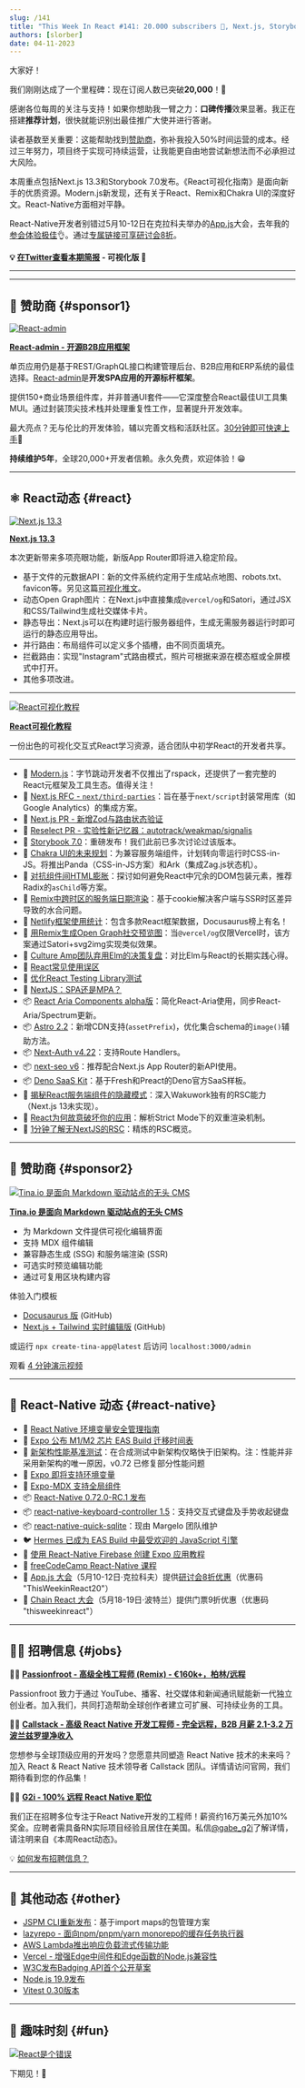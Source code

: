 ```yaml
---
slug: /141
title: "This Week In React #141: 20.000 subscribers 🥳, Next.js, Storybook, React Visualized, Remix, Chakra, Modern.js, Reselect, React-Native Benchmarks, Expo..."
authors: [slorber]
date: 04-11-2023
---
```


大家好！

我们刚刚达成了一个里程碑：现在订阅人数已突破**20,000**！🥳️

感谢各位每周的关注与支持！如果你想助我一臂之力：**口碑传播**效果显著。我正在搭建**推荐计划**，很快就能识别出最佳推广大使并进行答谢。

读者基数至关重要：这能帮助找到[赞助商](https://thisweekinreact.com/sponsor)，弥补我投入50%时间运营的成本。经过三年努力，项目终于实现可持续运营，让我能更自由地尝试新想法而不必承担过大风险。

本周重点包括Next.js 13.3和Storybook 7.0发布。《React可视化指南》是面向新手的优质资源。Modern.js新发现，还有关于React、Remix和Chakra UI的深度好文。React-Native方面相对平静。

React-Native开发者别错过5月10-12日在克拉科夫举办的[App.js](https://appjs.co/)大会，去年我的[参会体验极佳](https://twitter.com/sebastienlorber/status/1536636851230060544)👌。通过[专属链接可享研讨会8折](https://ti.to/appjs/2023/discount/ThisWeekinReact20)。

<!-- truncate -->

**💡 [在Twitter查看本期简报](https://slo.im/thread) - 可视化版 🎨**

---


<Support />

---

## 💸 赞助商 {#sponsor1}

[![React-admin](/emails/issues/141/react_admin.png)](https://marmelab.com/react-admin/?utm_source=newsletter&utm_term=this-week-in-react)

**[React-admin - 开源B2B应用框架](https://marmelab.com/react-admin/?utm_source=newsletter&utm_term=this-week-in-react)**

单页应用仍是基于REST/GraphQL接口构建管理后台、B2B应用和ERP系统的最佳选择。[React-admin](https://marmelab.com/react-admin/?utm_source=newsletter&utm_term=this-week-in-react)是**开发SPA应用的开源标杆框架**。

提供150+商业场景组件库，并非普通UI套件——它深度整合React最佳UI工具集MUI。通过封装顶尖技术栈并处理重复性工作，显著提升开发效率。

最大亮点？无与伦比的开发体验，辅以完善文档和活跃社区。[30分钟即可快速上手](https://marmelab.com/react-admin/Tutorial.html)🚀

**持续维护5年**，全球20,000+开发者信赖。永久免费，欢迎体验！😁

---

## ⚛️ React动态 {#react}

[![Next.js 13.3](/emails/issues/141/nextjs13.3.jpg)](https://nextjs.org/blog/next-13-3)

**[Next.js 13.3](https://nextjs.org/blog/next-13-3)**

本次更新带来多项亮眼功能，新版App Router即将进入稳定阶段。

- 基于文件的元数据API：新的文件系统约定用于生成站点地图、robots.txt、favicon等。另见这篇[可视化推文](https://twitter.com/delba_oliveira/status/1645840553597362176)。
- 动态Open Graph图片：在Next.js中直接集成`@vercel/og`和Satori，通过JSX和CSS/Tailwind生成社交媒体卡片。
- 静态导出：Next.js可以在构建时运行服务器组件，生成无需服务器运行时即可运行的静态应用导出。
- 并行路由：布局组件可以定义多个插槽，由不同页面填充。
- 拦截路由：实现"Instagram"式路由模式，照片可根据来源在模态框或全屏模式中打开。
- 其他多项改进。

---

[![React可视化教程](/emails/issues/141/visualized.jpg)](https://react.gg/visualized)

**[React可视化教程](https://react.gg/visualized)**

一份出色的可视化交互式React学习资源，适合团队中初学React的开发者共享。

---

- 👀 [Modern.js](https://modernjs.dev/en)：字节跳动开发者不仅推出了rspack，还提供了一套完整的React元框架及工具生态。值得关注！
- 👀 [Next.js RFC - `next/third-parties`](https://github.com/vercel/next.js/discussions/48256)：旨在基于`next/script`封装常用库（如Google Analytics）的集成方案。
- 👀 [Next.js PR - 新增Zod与路由状态验证](https://github.com/vercel/next.js/pull/46962)
- 👀 [Reselect PR - 实验性新记忆器：autotrack/weakmap/signalis](https://github.com/reduxjs/reselect/pull/605)
- 📜 [Storybook 7.0](https://storybook.js.org/blog/storybook-7-0/)：重磅发布！我们此前已多次讨论过该版本。
- 📜 [Chakra UI的未来规划](https://www.adebayosegun.com/blog/the-future-of-chakra-ui)：为兼容服务端组件，计划转向零运行时CSS-in-JS。将推出Panda（CSS-in-JS方案）和Ark（集成Zag.js状态机）。
- 📜 [对抗组件间HTML膨胀](https://elisehe.in/2023/03/27/minimal-html-in-design-systems.html)：探讨如何避免React中冗余的DOM包装元素，推荐Radix的`asChild`等方案。
- 📜 [Remix中跨时区的服务端日期渲染](https://www.jacobparis.com/guides/remix-ssr-dates)：基于cookie解决客户端与SSR时区差异导致的水合问题。
- 📜 [Netlify框架使用统计](https://www.netlify.com/blog/framework-popularity-on-netlify/)：包含多款React框架数据，Docusaurus榜上有名！
- 📜 [用Remix生成Open Graph社交预览图](https://www.jacobparis.com/guides/remix-og)：当`@vercel/og`仅限Vercel时，该方案通过Satori+svg2img实现类似效果。
- 📜 [Culture Amp团队弃用Elm的决策复盘](https://kevinyank.com/posts/on-endings-why-how-we-retired-elm-at-culture-amp/)：对比Elm与React的长期实践心得。
- 📜 [React常见使用误区](https://claritydev.net/blog/the-most-common-mistakes-when-using-react)
- 📜 [优化React Testing Library测试](https://claritydev.net/blog/improving-react-testing-library-tests)
- 📜 [NextJS：SPA还是MPA？](https://www.code-insights.dev/posts/nextjs-spa-or-mpa)
- 📦 [React Aria Components alpha版](https://twitter.com/devongovett/status/1643988004577619971)：简化React-Aria使用，同步React-Aria/Spectrum更新。
- 📦 [Astro 2.2](https://astro.build/blog/astro-220/)：新增CDN支持(`assetPrefix`)，优化集合schema的`image()`辅助方法。
- 📦 [Next-Auth v4.22](https://twitter.com/nextauthjs/status/1645004172725551104)：支持Route Handlers。
- 📦 [next-seo v6](https://github.com/garmeeh/next-seo/releases/tag/v6.0.0)：推荐配合Next.js App Router的新API使用。
- 📦 [Deno SaaS Kit](https://github.com/denoland/saaskit)：基于Fresh和Preact的Deno官方SaaS样板。
- 🎥 [揭秘React服务端组件的隐藏模式](https://www.youtube.com/watch?v=ciQdQkT0bZk)：深入Wakuwork独有的RSC能力（Next.js 13未实现）。
- 🎥 [React为何故意破坏你的应用](https://www.youtube.com/watch?v=1UOAI7pFDek)：解析Strict Mode下的双重渲染机制。
- 🎥 [1分钟了解无NextJS的RSC](https://twitter.com/BHolmesDev/status/1643990398824763393)：精炼的RSC概览。

<SubscribeFormEmbed />

---

## 💸 赞助商 {#sponsor2}

[![Tina.io 是面向 Markdown 驱动站点的无头 CMS](/emails/issues/140/tinacms.jpg)](https://tina.io/?utm_source=newsletter&utm_term=this-week-in-react)

**[Tina.io 是面向 Markdown 驱动站点的无头 CMS](https://tina.io/?utm_source=newsletter&utm_term=this-week-in-react)**

- 为 Markdown 文件提供可视化编辑界面
- 支持 MDX 组件编辑
- 兼容静态生成 (SSG) 和服务端渲染 (SSR)
- 可选实时预览编辑功能
- 通过可复用区块构建内容

体验入门模板

- [Docusaurus 版](https://github.com/tinacms/tinasaurus) (GitHub)
- [Next.js + Tailwind 实时编辑版](https://github.com/tinacms/tina-cloud-starter) (GitHub)

或运行 `npx create-tina-app@latest` 后访问 `localhost:3000/admin`

观看 [4 分钟演示视频](https://www.youtube.com/watch?v=zRkeKSZjlyw)

---

## 📱 React-Native 动态 {#react-native}

- 📜 [React Native 环境变量安全管理指南](https://www.bam.tech/article/managing-environment-variables-securely-in-react-native)
- 📜 [Expo 公布 M1/M2 芯片 EAS Build 迁移时间表](https://blog.expo.dev/m1-m2-migration-timeline-for-eas-build-22bd6c49f1b3)
- 👀 [新架构性能基准测试](https://github.com/reactwg/react-native-new-architecture/discussions/123)：在合成测试中新架构仅略快于旧架构。注：性能并非采用新架构的唯一原因，v0.72 已修复部分性能问题
- 👀 [Expo 即将支持环境变量](https://twitter.com/Baconbrix/status/1644731840132169728)
- 👀 [Expo-MDX 支持全局组件](https://twitter.com/Baconbrix/status/1645477524606943248)
- 📦 [React-Native 0.72.0-RC.1 发布](https://github.com/facebook/react-native/releases/tag/v0.72.0-rc.1)
- 📦 [react-native-keyboard-controller 1.5](https://twitter.com/ziusko/status/1645322969453932576)：支持交互式键盘及手势收起键盘
- 📦 [react-native-quick-sqlite](https://twitter.com/mrousavy/status/1643991438450114563)：现由 Margelo 团队维护
- 🐦 [Hermes 已成为 EAS Build 中最受欢迎的 JavaScript 引擎](https://twitter.com/expo/status/1645540179724353536)
- 🎥 [使用 React-Native Firebase 创建 Expo 应用教程](https://www.youtube.com/watch?v=mZlKwRV4MC8)
- 🎥 [freeCodeCamp React-Native 课程](https://www.youtube.com/watch?v=obH0Po_RdWk)
- 👥 [App.js 大会](https://appjs.co/)（5月10-12日·克拉科夫）提供[研讨会8折优惠](https://ti.to/appjs/2023/discount/ThisWeekinReact20)（优惠码 "ThisWeekinReact20"）
- 👥 [Chain React 大会](https://chainreactconf.com/)（5月18-19日·波特兰）提供门票9折优惠（优惠码 "thisweekinreact"）

---

## 🧑‍💻 招聘信息 {#jobs}

🧑‍💼 [**Passionfroot - 高级全栈工程师 (Remix) - €160k+，柏林/远程**](https://passionfroot.recruitee.com/o/senior-fullstack-engineer)

Passionfroot 致力于通过 YouTube、播客、社交媒体和新闻通讯赋能新一代独立创业者。加入我们，共同打造帮助全球创作者建立可扩展、可持续业务的工具。

🧑‍💼 [**Callstack - 高级 React Native 开发工程师 - 完全远程，B2B 月薪 2.1-3.2 万波兰兹罗提净收入**](https://www.callstack.com/senior-react-native-developer)

您想参与全球顶级应用的开发吗？您愿意共同塑造 React Native 技术的未来吗？加入 React & React Native 技术领导者 Callstack 团队。详情请访问官网，我们期待看到您的作品集！

🧑‍💼 [**G2i - 100% 远程 React Native 职位**](https://twitter.com/gabe_g2i/status/1563204813881425926?s=20&t=ArRLC77BpRwXXCdx8fnUqw)

我们正在招聘多位专注于React Native开发的工程师！薪资约16万美元外加10%奖金。应聘者需具备RN实际项目经验且居住在美国。私信[@gabe_g2i](https://twitter.com/gabe_g2i)了解详情，请注明来自《本周React动态》。

💡 [如何发布招聘信息？](https://thisweekinreact.com/sponsor)

---

## 🔀 其他动态 {#other}

- [JSPM CLI重新发布](https://jspm.org/jspm-cli)：基于import maps的包管理方案
- [lazyrepo - 面向npm/pnpm/yarn monorepo的缓存任务执行器](https://github.com/ds300/lazyrepo)
- [AWS Lambda推出响应负载流式传输功能](https://aws.amazon.com/fr/about-aws/whats-new/2023/04/aws-lambda-response-payload-streaming/)
- [Vercel - 增强Edge中间件和Edge函数的Node.js兼容性](https://vercel.com/changelog/improved-node-js-compatibility-for-edge-middleware-and-edge-functions)
- [W3C发布Badging API首个公开草案](https://www.w3.org/blog/news/archives/9878)
- [Node.js 19.9发布](https://nodejs.org/en/blog/release/v19.9.0)
- [Vitest 0.30版本](https://twitter.com/sheremet_va/status/1645063635712999427)

---

## 🤭 趣味时刻 {#fun}

[![React是个错误](/emails/issues/141/meme.jpg)](https://twitter.com/sebastienlorber/status/1645823352693506048)

下期见！👋
